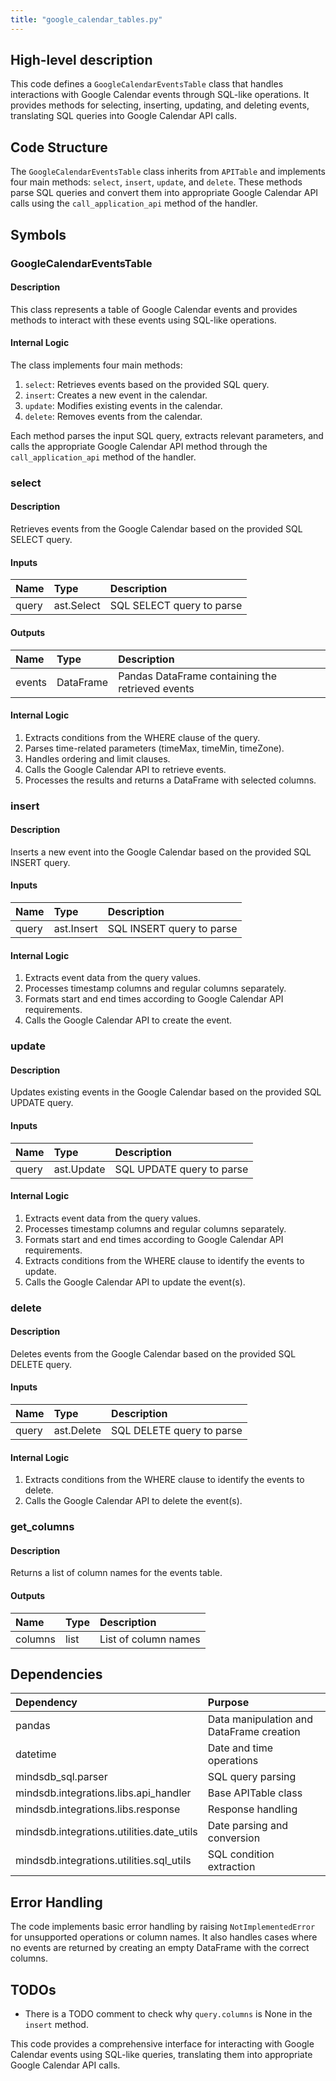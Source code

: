 ```yaml
---
title: "google_calendar_tables.py"
---
```


## High-level description
This code defines a `GoogleCalendarEventsTable` class that handles interactions with Google Calendar events through SQL-like operations. It provides methods for selecting, inserting, updating, and deleting events, translating SQL queries into Google Calendar API calls.

## Code Structure
The `GoogleCalendarEventsTable` class inherits from `APITable` and implements four main methods: `select`, `insert`, `update`, and `delete`. These methods parse SQL queries and convert them into appropriate Google Calendar API calls using the `call_application_api` method of the handler.

## Symbols

### GoogleCalendarEventsTable
#### Description
This class represents a table of Google Calendar events and provides methods to interact with these events using SQL-like operations.

#### Internal Logic
The class implements four main methods:

1. `select`: Retrieves events based on the provided SQL query.
2. `insert`: Creates a new event in the calendar.
3. `update`: Modifies existing events in the calendar.
4. `delete`: Removes events from the calendar.

Each method parses the input SQL query, extracts relevant parameters, and calls the appropriate Google Calendar API method through the `call_application_api` method of the handler.

### select
#### Description
Retrieves events from the Google Calendar based on the provided SQL SELECT query.

#### Inputs
| Name | Type | Description |
|:-----|:-----|:------------|
| query | ast.Select | SQL SELECT query to parse |

#### Outputs
| Name | Type | Description |
|:-----|:-----|:------------|
| events | DataFrame | Pandas DataFrame containing the retrieved events |

#### Internal Logic
1. Extracts conditions from the WHERE clause of the query.
2. Parses time-related parameters (timeMax, timeMin, timeZone).
3. Handles ordering and limit clauses.
4. Calls the Google Calendar API to retrieve events.
5. Processes the results and returns a DataFrame with selected columns.

### insert
#### Description
Inserts a new event into the Google Calendar based on the provided SQL INSERT query.

#### Inputs
| Name | Type | Description |
|:-----|:-----|:------------|
| query | ast.Insert | SQL INSERT query to parse |

#### Internal Logic
1. Extracts event data from the query values.
2. Processes timestamp columns and regular columns separately.
3. Formats start and end times according to Google Calendar API requirements.
4. Calls the Google Calendar API to create the event.

### update
#### Description
Updates existing events in the Google Calendar based on the provided SQL UPDATE query.

#### Inputs
| Name | Type | Description |
|:-----|:-----|:------------|
| query | ast.Update | SQL UPDATE query to parse |

#### Internal Logic
1. Extracts event data from the query values.
2. Processes timestamp columns and regular columns separately.
3. Formats start and end times according to Google Calendar API requirements.
4. Extracts conditions from the WHERE clause to identify the events to update.
5. Calls the Google Calendar API to update the event(s).

### delete
#### Description
Deletes events from the Google Calendar based on the provided SQL DELETE query.

#### Inputs
| Name | Type | Description |
|:-----|:-----|:------------|
| query | ast.Delete | SQL DELETE query to parse |

#### Internal Logic
1. Extracts conditions from the WHERE clause to identify the events to delete.
2. Calls the Google Calendar API to delete the event(s).

### get_columns
#### Description
Returns a list of column names for the events table.

#### Outputs
| Name | Type | Description |
|:-----|:-----|:------------|
| columns | list | List of column names |

## Dependencies
| Dependency | Purpose |
|:-----------|:--------|
| pandas | Data manipulation and DataFrame creation |
| datetime | Date and time operations |
| mindsdb_sql.parser | SQL query parsing |
| mindsdb.integrations.libs.api_handler | Base APITable class |
| mindsdb.integrations.libs.response | Response handling |
| mindsdb.integrations.utilities.date_utils | Date parsing and conversion |
| mindsdb.integrations.utilities.sql_utils | SQL condition extraction |

## Error Handling
The code implements basic error handling by raising `NotImplementedError` for unsupported operations or column names. It also handles cases where no events are returned by creating an empty DataFrame with the correct columns.

## TODOs
- There is a TODO comment to check why `query.columns` is None in the `insert` method.

This code provides a comprehensive interface for interacting with Google Calendar events using SQL-like queries, translating them into appropriate Google Calendar API calls.